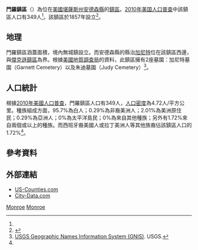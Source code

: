 {{noteTA
|G1=USState
}}
{{Infobox settlement
|official_name = 門羅鎮區
|native_name = Monroe Township
|settlement_type = 鎮區
|image_map = Map highlighting Monroe Township, Anderson County, Kansas.svg
|map_caption = 門羅鎮區在安德森縣的位置
|coordinates_display = inline,title
|coordinates_region = US-KS
|subdivision_type = [[世界政區索引|國家]]
|subdivision_name = [[美国|美国]]
|subdivision_type1 = [[美國行政區劃|州]]
|subdivision_name1 = [[堪薩斯州|堪薩斯州]]
|subdivision_type2 = [[堪萨斯州行政区划|縣]]
|subdivision_name2 = [[安德森縣_(堪薩斯州)|安德森縣]]
|area_total_km2 = 74.0
|area_land_km2 = 73.6
|area_water_km2 = 0.3
|area_water_percent = 0.46
|population_as_of = [[2010年美国人口普查|2010]]
|population_footnotes = <ref name=census>{{cite web|url=http://www.census.gov/geo/www/gazetteer/gazetteer2010.html|title=2010 Census Gazetteer Files|publisher=[[美国人口调查局|美国人口调查局]]|accessdate=2016-01-31|archive-url=https://web.archive.org/web/20121021075704/http://www.census.gov/geo/www/gazetteer/gazetteer2010.html|archive-date=2012-10-21|dead-url=yes}}</ref>
|population_total = 349
|population_density_km2 = auto
|elevation_footnotes = 
|elevation_m = 312
|elevation_ft = 1024
|latd = 38
|latm = 18
|lats = 10
|latNS = N
|longd = 95
|longm = 12
|longs = 11
|longEW = W
|blank_name = [[地名信息系统|GNIS]] feature ID
|blank_info = [http://geonames.usgs.gov/pls/gnispublic/f?p=gnispq:3:::NO::P3_FID:0477653 0477653]
|website = 
|footnotes = 
}}

'''門羅鎮區'''（{{lang-en|'''Monroe Township'''}}）為位在[[美國|美國]][[堪薩斯州|堪薩斯州]][[安德森縣_(堪薩斯州)|安德森縣]]的[[行政鎮區|鎮區]]。[[2010年美国人口普查|2010年美国人口普查]]中該鎮區人口有349人<ref name=census/>。該鎮區於1857年設立<ref>{{cite book | url=http://books.google.com/books?id=nZBBAAAAYAAJ&pg=PA255#v=onepage&q&f=false | title=The History of Anderson County, Kansas, from Its First Settlement to the Fourth of July, 1876 | publisher=Kauffman & Iler | author=Johnson, William A. | year=1877 | pages=255}}</ref>。
==地理==
門羅鎮區涵蓋面積{{convert|74.0|km2|sqmi}}，境內無城鎮設立。而安德森縣的縣治[[加尼特_(堪薩斯州)|加尼特]]位在該鎮區西邊，與[[傑克遜鎮區_(安德森縣)|傑克遜鎮區]]為界。根據[[美國地質調查局|美國地質調查局]]的資料，此鎮區擁有2座墓園：加尼特墓園（Garnett Cemetery）以及朱迪墓園（Judy Cemetery）<ref>[http://geonames.usgs.gov/domestic/index.html USGS Geographic Names Information System (GNIS)]. USGS.</ref>。

==人口統計==
根據[[2010年美國人口普查|2010年美國人口普查]]，門羅鎮區人口有349人，[[人口密度|人口密度]]為4.72人/平方公里。種族組成方面，95.7%為白人；0.29%為非裔美洲人；2.01%為美洲原住民；0.29%為亞洲人；0%為太平洋島民；0%為來自其他種族；另外有1.72%來自兩個或以上的種族。而西班牙裔美國人或拉丁美洲人等其他族裔佔該鎮區人口的1.72%<ref name=census/>。

==參考資料==
{{reflist}}

==外部連結==
* [https://web.archive.org/web/20080723112151/http://www.us-counties.com/localgov/kansas.html US-Counties.com]
* [http://www.city-data.com/township/Monroe-Anderson-KS.html City-Data.com]

{{安德森縣 (堪薩斯州)}}

[[Category:安德森縣鎮區_(堪薩斯州)|Monroe]]
[[Category:堪薩斯州鎮區|Monroe]]